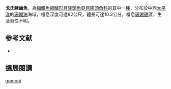 {{Speciesbox
| name = 戈氏豬齒魚
| status = LC
| status_system = IUCN3.1
| genus = Choerodon
| species = gomoni
| authority = Allen & Randall, 2002
| synonyms = 
}}

'''戈氏豬齒魚'''，為[[輻鰭魚綱|輻鰭魚綱]][[鱸形目|鱸形目]][[隆頭魚亞目|隆頭魚亞目]][[隆頭魚科|隆頭魚科]]的其中一[[種|種]]，分布於中西[[太平洋|太平洋]]的[[珊瑚海|珊瑚海]]海域，棲息深度可達82公尺，體長可達10.3公分，棲息[[珊瑚礁|珊瑚礁]]區，生活習性不明。
==参考文献==
*{{FishBase_species|genus=Choerodon|species=gomoni |year=2013|month=7}}
== 擴展閱讀 ==
{{refbegin}}
{{wikispecies-inline|Choerodon gomoni |戈氏豬齒魚}}
{{refend}}
{{Taxonbar|from=Q3758214}}

[[Category:豬齒魚屬|gomoni]]


{{鱸形目小作品}}